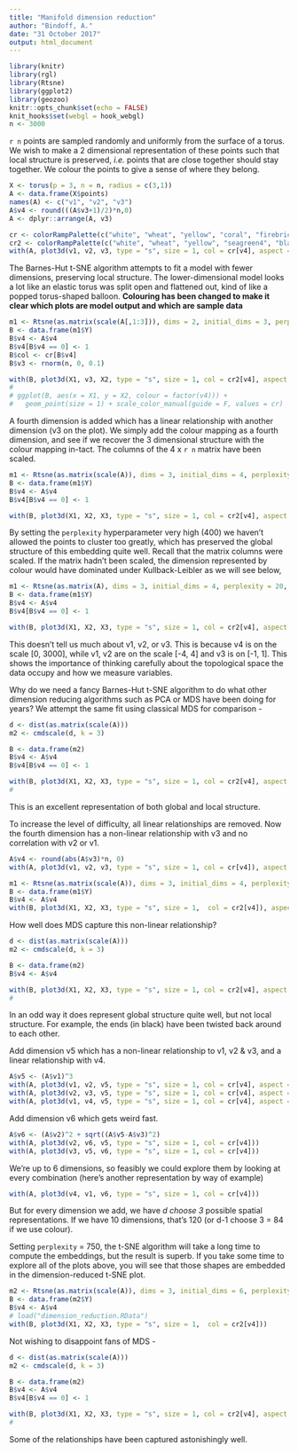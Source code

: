 ```yaml
---
title: "Manifold dimension reduction"
author: "Bindoff, A."
date: "31 October 2017"
output: html_document
---
```


```r
library(knitr)
library(rgl)
library(Rtsne)
library(ggplot2)
library(geozoo)
knitr::opts_chunk$set(echo = FALSE)
knit_hooks$set(webgl = hook_webgl)
n <- 3000
```

`r n` points are sampled randomly and uniformly from the surface of a torus. We wish to make a 2 dimensional representation of these points such that local structure is preserved, *i.e.* points that are close together should stay together. We colour the points to give a sense of where they belong.  


```r


X <- torus(p = 3, n = n, radius = c(3,1))
A <- data.frame(X$points)
names(A) <- c("v1", "v2", "v3")
A$v4 <- round(((A$v3+1)/2)*n,0)
A <- dplyr::arrange(A, v3)

cr <- colorRampPalette(c("white", "wheat", "yellow", "coral", "firebrick", "black"))(n)
cr2 <- colorRampPalette(c("white", "wheat", "yellow", "seagreen4", "black"))(n)
with(A, plot3d(v1, v2, v3, type = "s", size = 1, col = cr[v4], aspect = FALSE))
```

The Barnes-Hut t-SNE algorithm attempts to fit a model with fewer dimensions, preserving local structure. The lower-dimensional model looks a lot like an elastic torus was split open and flattened out, kind of like a popped torus-shaped balloon. **Colouring has been changed to make it clear which plots are model output and which are sample data**


```r
m1 <- Rtsne(as.matrix(scale(A[,1:3])), dims = 2, initial_dims = 3, perplexity = 200, verbose = F)
B <- data.frame(m1$Y)
B$v4 <- A$v4
B$v4[B$v4 == 0] <- 1
B$col <- cr[B$v4]
B$v3 <- rnorm(n, 0, 0.1)

with(B, plot3d(X1, v3, X2, type = "s", size = 1, col = cr2[v4], aspect = FALSE))
# 
# ggplot(B, aes(x = X1, y = X2, colour = factor(v4))) +
#   geom_point(size = 1) + scale_color_manual(guide = F, values = cr)
```


A fourth dimension is added which has a linear relationship with another dimension (v3 on the plot). We simply add the colour mapping as a fourth dimension, and see if we recover the 3 dimensional structure with the colour mapping in-tact. The columns of the 4 x `r n` matrix have been scaled.  


```r

m1 <- Rtsne(as.matrix(scale(A)), dims = 3, initial_dims = 4, perplexity = 400, verbose = F)
B <- data.frame(m1$Y)
B$v4 <- A$v4
B$v4[B$v4 == 0] <- 1

with(B, plot3d(X1, X2, X3, type = "s", size = 1, col = cr2[v4], aspect = FALSE))

```

By setting the `perplexity` hyperparameter very high (400) we haven't allowed the points to cluster too greatly, which has preserved the global structure of this embedding quite well. Recall that the matrix columns were scaled. If the matrix hadn't been scaled, the dimension represented by colour would have dominated under Kullback-Leibler as we will see below,  


```r

m1 <- Rtsne(as.matrix(A), dims = 3, initial_dims = 4, perplexity = 20, verbose = F)
B <- data.frame(m1$Y)
B$v4 <- A$v4
B$v4[B$v4 == 0] <- 1

with(B, plot3d(X1, X2, X3, type = "s", size = 1, col = cr2[v4], aspect = FALSE))

```

This doesn't tell us much about v1, v2, or v3. This is because v4 is on the scale [0, 3000], while v1, v2 are on the scale [-4, 4] and v3 is on [-1, 1]. This shows the importance of thinking carefully about the topological space the data occupy and how we measure variables.  

Why do we need a fancy Barnes-Hut t-SNE algorithm to do what other dimension reducing algorithms such as PCA or MDS have been doing for years? We attempt the same fit using classical MDS for comparison -  

```r
d <- dist(as.matrix(scale(A)))
m2 <- cmdscale(d, k = 3)

B <- data.frame(m2)
B$v4 <- A$v4
B$v4[B$v4 == 0] <- 1

with(B, plot3d(X1, X2, X3, type = "s", size = 1, col = cr2[v4], aspect = FALSE))
# 

```

This is an excellent representation of both global and local structure.  

To increase the level of difficulty, all linear relationships are removed. Now the fourth dimension has a non-linear relationship with v3 and no correlation with v2 or v1.  


```r
A$v4 <- round(abs(A$v3)*n, 0)
with(A, plot3d(v1, v2, v3, type = "s", size = 1, col = cr[v4]), aspect = FALSE)
```


```r
m1 <- Rtsne(as.matrix(scale(A)), dims = 3, initial_dims = 4, perplexity = 200, verbose = F)
B <- data.frame(m1$Y)
B$v4 <- A$v4
with(B, plot3d(X1, X2, X3, type = "s", size = 1,  col = cr2[v4]), aspect = TRUE)
```

How well does MDS capture this non-linear relationship?  


```r
d <- dist(as.matrix(scale(A)))
m2 <- cmdscale(d, k = 3)

B <- data.frame(m2)
B$v4 <- A$v4

with(B, plot3d(X1, X2, X3, type = "s", size = 1, col = cr2[v4], aspect = TRUE))
# 

```

In an odd way it does represent global structure quite well, but not local structure. For example, the ends (in black) have been twisted back around to each other.  

Add dimension v5 which has a non-linear relationship to v1, v2 & v3, and a linear relationship with v4. 


```r
A$v5 <- (A$v1)^3
with(A, plot3d(v1, v2, v5, type = "s", size = 1, col = cr[v4], aspect = TRUE))
with(A, plot3d(v2, v3, v5, type = "s", size = 1, col = cr[v4], aspect = TRUE))
with(A, plot3d(v1, v4, v5, type = "s", size = 1, col = cr[v4], aspect = TRUE))

```

Add dimension v6 which gets weird fast.


```r
A$v6 <- (A$v2)^2 + sqrt((A$v5-A$v3)^2)
with(A, plot3d(v2, v6, v5, type = "s", size = 1, col = cr[v4]))
with(A, plot3d(v3, v5, v6, type = "s", size = 1, col = cr[v4]))

```

We're up to 6 dimensions, so feasibly we could explore them by looking at every combination (here's another representation by way of example)   

```r
with(A, plot3d(v4, v1, v6, type = "s", size = 1, col = cr[v4]))
```

But for every dimension we add, we have *d choose 3* possible spatial representations. If we have 10 dimensions, that's 120 (or d-1 choose 3 = 84 if we use colour).  

Setting `perplexity` = 750, the t-SNE algorithm will take a long time to compute the embeddings, but the result is superb. If you take some time to explore all of the plots above, you will see that those shapes are embedded in the dimension-reduced t-SNE plot.  


```r
m2 <- Rtsne(as.matrix(scale(A)), dims = 3, initial_dims = 6, perplexity = 750)
B <- data.frame(m2$Y)
B$v4 <- A$v4
# load("dimension_reduction.RData")
with(B, plot3d(X1, X2, X3, type = "s", size = 1,  col = cr2[v4]))
```


Not wishing to disappoint fans of MDS -  

```r
d <- dist(as.matrix(scale(A)))
m2 <- cmdscale(d, k = 3)

B <- data.frame(m2)
B$v4 <- A$v4
B$v4[B$v4 == 0] <- 1

with(B, plot3d(X1, X2, X3, type = "s", size = 1, col = cr2[v4], aspect = FALSE))
# 

```

Some of the relationships have been captured astonishingly well.
